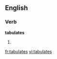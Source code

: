 ==English==

===Verb===
'''tabulates'''

# {{third-person singular of|[[tabulate]]}}

[[fr:tabulates]]
[[vi:tabulates]]